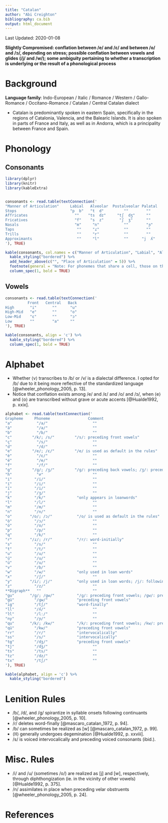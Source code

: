 ```yaml
---
title: "Catalan"
author: "Abi Creighton"
bibliography: ca.bib
output: html_document
---
```


Last Updated: 2020-01-08

**Slightly Compromised: conflation between /e/ and /ɛ/ and between /o/ and /ɔ/, depending on stress; possible conflation between vowels and glides (/j/ and /w/); some ambiguity pertaining to whether a transcription is underlying or the result of a phonological process**

# Background

**Language family**: Indo-European / Italic / Romance / Western / Gallo-Romance / Occitano-Romance / Catalan / Central Catalan dialect

* Catalan is predominantly spoken in eastern Spain, specifically in the regions of Catalonia, Valencia, and the Balearic Islands. It is also spoken in parts of France and Italy, as well as in Andorra, which is a principality between France and Spain.

# Phonology

## Consonants

```r

library(dplyr)
library(knitr)
library(kableExtra)


consonants <- read.table(textConnection('
"Manner of Articulation"     Labial   Alveolar  Postalveolar Palatal   Velar
Stops                        "p  b"   "t  d"         ""        ""      "k  ɡ"
Affricates                     ""    "ts  dz"     "tʃ  dʒ"     ""        ""
Fricatives                     "f"    "s  z"       "ʃ  ʒ"      ""        ""
Nasals                         "m"     "n"           ""        "ɲ"       ""
Taps                            ""     "ɾ"           ""        ""        ""
Trills                          ""     "r"           ""        ""        ""
Approximants                    ""     "l"           ""      "j  ʎ"      "w"
'), TRUE)

kable(consonants, col.names = c("Manner of Articulation", "Labial", "Alveolar", "Postalveolar", "Palatal", "Velar"), align = 'c') %>%
  kable_styling("bordered") %>%
  add_header_above(c("", "Place of Articulation" = 5)) %>%
  footnote(general = "Note: For phonemes that share a cell, those on the left are voiceless and those on the right are voiced. Both palatal approximants are voiced, but the one on the right is lateral.", general_title = "") %>%
  column_spec(1, bold = TRUE)
```

## Vowels

```r
consonants <- read.table(textConnection('
          Front   Central   Back
High       "i"       ""      "u"
High-Mid   "e"       ""      "o"
Low-Mid    "ɛ"       ""      "ɔ"
Low        ""        "a"     ""
'), TRUE)

kable(consonants, align = 'c') %>%
  kable_styling("bordered") %>%
  column_spec(1, bold = TRUE)
```

# Alphabet

* Whether ⟨v⟩ transcribes to /b/ or /v/ is a dialectal difference. I opted for /b/ due to it being more reflective of the standardized language [@wheeler_phonology_2005, p. 13].
* Notice that conflation exists among /e/ and /ɛ/ and /o/ and /ɔ/, when ⟨e⟩ and ⟨o⟩ are transcribed without grave or acute accents [@Hualde1992, p. xxix].

```r

alphabet <- read.table(textConnection('
Grapheme     Phoneme                 Comment
"a"           "/a/"                    ""
"à"           "/a/"                    ""
"b"           "/b/"                    ""
"c"         "/k/; /s/"         "/s/: preceding front vowels"
"ç"           "/s/"                    ""
"d"           "/d/"                    ""
"e"         "/e/; /ɛ/"         "/e/ is used as default in the rules"
"è"           "/ɛ/"                    ""
"é"           "/e/"                    ""
"f"           "/f/"                    ""
"g"         "/ɡ/; /ʒ/"         "/ɡ/: preceding back vowels; /ʒ/: preceding front vowels"
"h"           "∅"                      ""
"i"          "/i/"                     ""
"í"          "/i/"                     ""
"ï"          "/i/"                     ""
"j"          "/ʒ/"                     ""
"k"          "/k/"              "only appears in loanwords"
"l"          "/l/"                     ""
"m"          "/m/"                     ""
"n"          "/n/"                     ""
"o"        "/o/; /ɔ/"           "/o/ is used as default in the rules"
"ò"          "/ɔ/"                     ""
"ó"          "/o/"                     ""
"p"          "/p/"                     ""
"q"          "/k/"                     ""
"r"        "/ɾ/; /r/"           "/r/: word-initially"
"s"          "/s/"                     ""
"t"          "/t/"                     ""
"u"          "/u/"                     ""
"ú"          "/u/"                     ""
"ü"          "/u/"                     ""
"v"          "/b/"                     ""
"w"          "/w/"              "only used in loan words"
"x"          "/ʃ/"                     ""
"y"        "/i/; /j/"           "only used in loan words; /j/: following a vowel"
"z"          "/z/"                     ""
**Digraph**   ""                       ""
"gu"       "/ɡ/; /ɡw/"          "/ɡ/: preceding front vowels; /ɡw/: preceding back vowels"
"gü"         "/ɡw/"             "preceding front vowels"
"ig"         "/tʃ/"             "word-finally"
"ll"         "/ʎ/"                     ""
"ŀl"         "/lː/"                    ""
"ny"         "/ɲ/"                     ""
"qu"       "/k/; /kw/"          "/k/: preceding front vowels; /kw/: preceding back vowels"
"qü"         "/kw/"             "preceding front vowels"
"rr"         "/r/"              "intervocalically"
"ss"         "/s/"              "intervocalically"
"tg"         "/dʒ/"             "preceding front vowels"
"tj"         "/dʒ/"                    ""
"ts"         "/ts/"                    ""
"tz"         "/dz/"                    ""
"tx"         "/tʃ/"                    ""
'), TRUE)

kable(alphabet, align = 'c') %>%
  kable_styling("bordered")
```

# Lenition Rules

* /b/, /d/, and /ɡ/ spirantize in syllable onsets following continuants [@wheeler_phonology_2005, p. 10].
* /ɾ/ deletes word-finally [@mascaro_catalan_1972, p. 94].
* /b/ can sometimes be realized as [w] [@mascaro_catalan_1972, p. 99].
* ⟨ŀl⟩ generally undergoes degemination [@Hualde1992, p. xxviii].
* /s/ is voiced intervocalically and preceding voiced consonants (ibid.).

# Misc. Rules

* /i/ and /u/ (sometimes /o/) are realized as [j] and [w], respectively, through diphthongization (ie. in the vicinity of other vowels) [@Hualde1992, p. 375].
* /n/ assimilates in place when preceding velar obstruents [@wheeler_phonology_2005, p. 24].

# References
